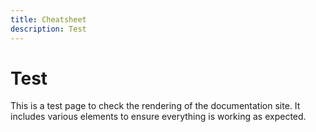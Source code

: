 ```yaml
---
title: Cheatsheet
description: Test
---
```


# Test
This is a test page to check the rendering of the documentation site. It includes various elements to ensure everything is working as expected.